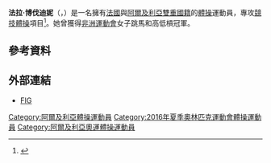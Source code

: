 {{Infobox sportsperson
| name           = 法拉·博伐迪妮<br />''Farah Boufadene''
| image          = 
| caption        = 
| birth_name     = 
| fullname       = 
| nickname       = 
| nationality    = 
| residence      = 
| birth_date     = {{birth date and age|1999|3|11|df=yes}}
| birth_place    = [[法國|法國]][[聖艾蒂安|聖艾蒂安]]
| death_date     = 
| death_place    = 
| height         = {{height|m=1.55}}
| weight         = {{weight|kg=55}}
| website        = 
| country        = {{FRA}}→{{ALG}}<ref>{{cite web |url=http://www.fig-gymnastics.com/site/figNews/view?id=1144 |title=FIG Executive Committee Official News: May 2015 |publisher=FIG |date=2015-05-14 |language=en |accessdate=2016-04-30 |archive-date=2016-05-06 |archive-url=https://web.archive.org/web/20160506011056/http://www.fig-gymnastics.com/site/figNews/view?id=1144 |dead-url=no }}</ref>
| sport          = 
| event          = [[競技體操|競技體操]]
| olympics       = 
| show-medals    = yes
| medaltemplates = 
{{MedalSport|女子[[體操|體操]]}}
{{MedalCountry|{{FRA}}}}
{{MedalCompetition|[[世界中學生運動會|世界中學生運動會]]}}
{{MedalBronze|[[2013年世界中學生運動會|2013年 巴西利亞]]|高低槓}}
{{MedalCountry|{{ALG}}}}
{{MedalCompetition|[[非洲運動會|非洲運動會]]}}
{{MedalGold|[[2015年非洲運動會|2015年 布拉薩]]|女子跳馬}}
{{MedalGold|[[2015年非洲運動會|2015年 布拉薩]]|高低槓}}
{{MedalBronze|[[2015年非洲運動會|2015年 布拉薩]]|女子團體}}
{{MedalBronze|[[2015年非洲運動會|2015年 布拉薩]]|女子個人全能}}
{{MedalBronze|[[2015年非洲運動會|2015年 布拉薩]]|平衡木}}
}}
'''法拉·博伐迪妮'''（'''{{lang-fr|Farah Boufadene}}'''，{{bd|1999年|3月11日|catIdx=Boufadene, Farah}}）是一名擁有[[法國|法國]]與[[阿爾及利亞|阿爾及利亞]][[雙重國籍|雙重國籍]]的[[體操|體操]]運動員，專攻[[競技體操|競技體操]]項目<ref>{{cite web |url=https://database.fig-gymnastics.com/public/gymnasts/biography/40603/true?backUrl= |language=en |3= |title=Farah Boufadene |publisher=FIG |date=2016-04-30 |accessdate=2016-04-30 }}{{Dead link|date=2019年4月 |bot=InternetArchiveBot |fix-attempted=yes }}</ref>。她曾獲得[[2015年非洲運動會|非洲運動會]]女子跳馬和高低槓冠軍。

== 參考資料 ==
{{Reflist}}

== 外部連結 ==
* [https://database.fig-gymnastics.com/public/gymnasts/biography/40603/true?backUrl= FIG]{{Dead link|date=2019年4月 |bot=InternetArchiveBot |fix-attempted=yes }}

{{DEFAULTSORT:Boufadene, Farah}}
[[Category:阿爾及利亞體操運動員|Category:阿爾及利亞體操運動員]]
[[Category:2016年夏季奧林匹克運動會體操運動員|Category:2016年夏季奧林匹克運動會體操運動員]]
[[Category:阿爾及利亞奧運體操運動員|Category:阿爾及利亞奧運體操運動員]]